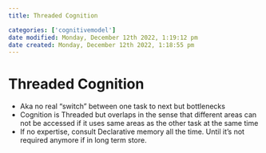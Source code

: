 ```yaml
---
title: Threaded Cognition

categories: ['cognitivemodel']
date modified: Monday, December 12th 2022, 1:19:12 pm
date created: Monday, December 12th 2022, 1:18:55 pm
---
```


# Threaded Cognition


- Aka no real "switch" between one task to next but bottlenecks
- Cognition is Threaded but overlaps in the sense that different areas can not be accessed if it uses same areas as the other task at the same time
- If no expertise, consult Declarative memory all the time. Until it's not required anymore if in long term store.



